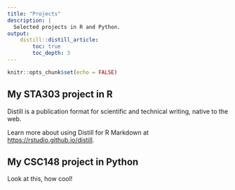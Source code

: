 ```yaml
---
title: "Projects"
description: |
  Selected projects in R and Python.
output:
    distill::distill_article:
        toc: true
        toc_depth: 3
---
```


```r
knitr::opts_chunk$set(echo = FALSE)
```

## My STA303 project in R
Distill is a publication format for scientific and technical writing, native to the web. 

Learn more about using Distill for R Markdown at <https://rstudio.github.io/distill>.

## My CSC148 project in Python

Look at this, how cool!





